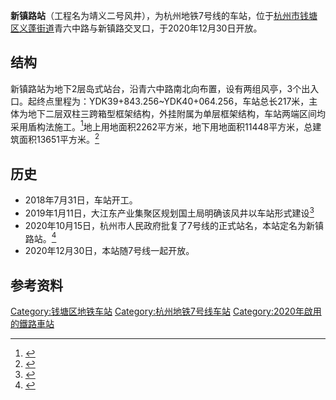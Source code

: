 {{Infobox station
|name = 新镇路站
|eng_name = Xinzhen Road Station
|linecolour = {{杭州地铁颜色|7|s}}
|former = 靖义二号风井
|image = 20210129新镇路站站台.jpg
|caption = 新镇路站站台
|code = 
|borough = {{CHN}}[[浙江省|浙江省]][[杭州市|杭州市]][[钱塘区|钱塘区]][[义蓬街道|义蓬街道]]
|address = 青六中路新镇路
|coordinates = {{coord|30.26070|120.47994|display=inline,title}}
|structure = 地下车站
|interchange = 
|hall = 地下站厅
|line = {{杭州地铁路线标志|7|full}}
|opened = 
|platform = 1个岛式站台
|exits = 
|adjacent =
{{Adjacent stations|system=HZM
|line1=7|left1=永盛路|right1=义蓬
}}
}}

'''新镇路站'''（工程名为靖义二号风井），为杭州地铁7号线的车站，位于[[杭州市|杭州市]][[钱塘区|钱塘区]][[义蓬街道|义蓬街道]]青六中路与新镇路交叉口，于2020年12月30日开放。

== 结构 ==
新镇路站为地下2层岛式站台，沿青六中路南北向布置，设有两组风亭，3个出入口。起终点里程为：YDK39+843.256~YDK40+064.256，车站总长217米，主体为地下二层双柱三跨箱型框架结构，外挂附属为单层框架结构，车站两端区间均采用盾构法施工。<ref>{{cite web |title=杭州地铁7号线7工区2号风井站首幅地下连续墙成槽 |url=http://www.zj.chinanews.com/news/2018/0802/16951.html}}</ref>地上用地面积2262平方米，地下用地面积11448平方米，总建筑面积13651平方米。<ref>{{cite web |title=关于杭州地铁7号线二号风井工程的公示 |url=http://qt.hangzhou.gov.cn/art/2020/11/3/art_1657687_58923644.html |website=杭州钱塘新区管委会}}</ref>

==历史==
*2018年7月31日，车站开工。
*2019年1月11日，大江东产业集聚区规划国土局明确该风井以车站形式建设<ref>{{cite web |title=7号线靖义2号风井站是否为地铁站？官方回应 |url=https://www.sohu.com/a/288841399_411593}}</ref>
*2020年10月15日，杭州市人民政府批复了7号线的正式站名，本站定名为新镇路站。<ref>{{cite web |title=杭州地铁7号线站名获批，看看你家门口的站点叫什么名字 |url=http://rss1.thehour.cn/news24/zaker/article/405061 |access-date=2021-02-08 |archive-date=2021-02-14 |archive-url=https://web.archive.org/web/20210214120429/http://rss1.thehour.cn/news24/zaker/article/405061 |dead-url=no }}</ref>
*2020年12月30日，本站随7号线一起开放。

== 参考资料 ==
{{reflist}}

{{杭州地铁7号线}}

[[Category:钱塘区地铁车站|Category:钱塘区地铁车站]]
[[Category:杭州地铁7号线车站|Category:杭州地铁7号线车站]]
[[Category:2020年啟用的鐵路車站|Category:2020年啟用的鐵路車站]]